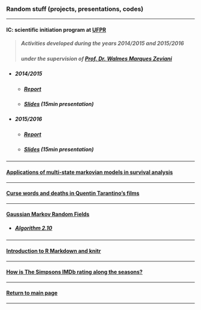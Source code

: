 ### Random stuff (projects, presentations, codes)

***

<h4>IC: scientific initiation program at [UFPR](https://goo.gl/DtVAbi)</h4>

> <h5>Activities developed during the years 2014/2015 and 2015/2016</h5>
> <h5>under the supervision of [Prof. Dr. Walmes Marques Zeviani](https://github.com/walmes)</h5>

* <h5>2014/2015</h5>

    + <h5>[Report](http://mynameislaure.github.io/stuff/ic/final_report_14.15.pdf)</h5>

    + <h5>[Slides](http://mynameislaure.github.io/stuff/ic/slides_14.15.pdf) (15min presentation)</h5>

* <h5>2015/2016</h5>

    + <h5>[Report](http://mynameislaure.github.io/stuff/ic/final_report_15.16.pdf)</h5>

    + <h5>[Slides](http://mynameislaure.github.io/stuff/ic/slides_15.16.pdf) (15min presentation)</h5>

***

<h4>[Applications of multi-state markovian models in survival analysis](http://mynameislaure.github.io/stuff/multi-state_markovian_models.pdf)</h4>

***

<h4>[Curse words and deaths in Quentin Tarantino's films](http://mynameislaure.github.io/stuff/tarantino/)</h4>

***

<h4>[Gaussian Markov Random Fields](http://github.com/mynameislaure/GMRF/)</h4>

* <h5>[Algorithm 2.10](http://mynameislaure.github.io/stuff/gmrf/helpmepls.html)</h5>

***

<h4>[Introduction to R Markdown and knitr](http://mynameislaure.github.io/stuff/rmd-rautu/)</h4>

***

<h4>[How is The Simpsons IMDb rating along the seasons?](http://mynameislaure.github.io/stuff/simpsons/)</h4>

***

<h4>[Return to main page](http://mynameislaure.github.io)</h4>

***